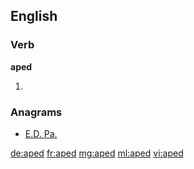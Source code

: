 ==English==

===Verb===
'''aped'''

# {{past of|ape}}

===Anagrams===
* [[E.D. Pa.#English|E.D. Pa.]]

[[de:aped]]
[[fr:aped]]
[[mg:aped]]
[[ml:aped]]
[[vi:aped]]